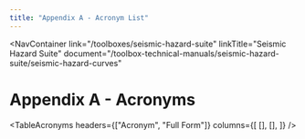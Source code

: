 ```yaml
---
title: "Appendix A - Acronym List"
---
```



<NavContainer 
  link="/toolboxes/seismic-hazard-suite"
  linkTitle="Seismic Hazard Suite"
  document="/toolbox-technical-manuals/seismic-hazard-suite/seismic-hazard-curves"
></NavContainer>

# Appendix A - Acronyms

<TableAcronyms 
  headers={["Acronym", "Full Form"]}
  columns={[
  [],
  [],
]}
/>

<CitationFootnote />